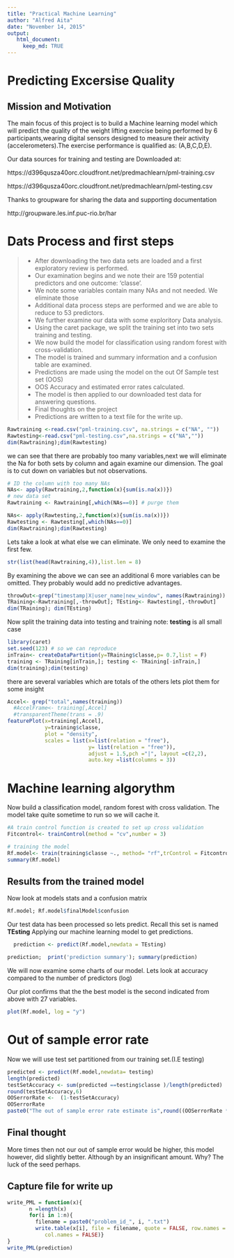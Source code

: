 ```yaml
---
title: "Practical Machine Learning"
author: "Alfred Aita"
date: "November 14, 2015"
output: 
   html_document:
     keep_md: TRUE
---
```

# Predicting Excersise Quality  

## Mission and Motivation

 The main focus of this project is to build a Machine learning model which will predict the quality of the weight lifting exercise being performed by 6 participants,wearing digital sensors designed to measure their activity (accelerometers).The exercise performance is qualified as: (A,B,C,D,E).
 
 Our data sources for training and testing are Downloaded  at:
 
 https://d396qusza40orc.cloudfront.net/predmachlearn/pml-training.csv  
 
 https://d396qusza40orc.cloudfront.net/predmachlearn/pml-testing.csv

Thanks to groupware for sharing the data and supporting documentation 

http://groupware.les.inf.puc-rio.br/har

# Dats Process and first steps

>- After downloading the two data sets  are loaded and a first exploratory review is performed.
>- Our examination begins and we note their are 159 potential predictors and one outcome: 'classe'.
>- We note some variables contain many NAs and not needed. We eliminate those
>- Additional data process steps are performed and we are able to reduce  to 53 predictors.
>- We further examine our data with some exploritory Data analysis.
>- Using the caret package, we  split the training set into two sets training and testing.
>- We now build the model for classification using random forest with cross-validation.
>- The model is trained and summary information and a confusion table are examined. 
>- Predictions are made using the model on the out Of Sample test set (OOS)
>- OOS Accuracy and estimated error rates calculated.
>- The  model is then applied to our downloaded test data for answering questions.
>- Final thoughts on the project
>- Predictions are written to a text file for the write up.




```r
Rawtraining <-read.csv("pml-training.csv", na.strings = c("NA", ""))
Rawtesting<-read.csv("pml-testing.csv",na.strings = c("NA","")) 
dim(Rawtraining);dim(Rawtesting)
```

we can see that there are probably too many variables,next we will eliminate the Na for both sets by 
column and again examine our dimension. The goal is to cut down on variables but not observations.  

```r
# ID the column with too many NAs
NAs<- apply(Rawtraining,2,function(x){sum(is.na(x))})
# new data set
Rawtraining <- Rawtraining[,which(NAs==0)] # purge them

NAs<- apply(Rawtesting,2,function(x){sum(is.na(x))})
Rawtesting <- Rawtesting[,which(NAs==0)] 
dim(Rawtraining);dim(Rawtesting)
```
Lets take a look at what else we can eliminate. We only need to examine the first few. 

```r
str(list(head(Rawtraining,4)),list.len = 8)
```


By examining the above we can see an additional 6 more variables can be omitted. They probably would add
no predictive advantages.

```r

throwOut<-grep("timestamp|X|user_name|new_window", names(Rawtraining))
TRaining<-Rawtraining[,-throwOut]; TEsting<- Rawtesting[,-throwOut]
dim(TRaining); dim(TEsting)  
```

Now split the training data into testing and training note: **testing** is all small case

```r
library(caret)
set.seed(123) # so we can reproduce 
inTrain<- createDataPartition(y=TRaining$classe,p= 0.7,list = F)
training <- TRaining[inTrain,]; testing <- TRaining[-inTrain,]
dim(training);dim(testing)
```

there are several variables which are totals of the others lets plot them for some insight

```r
Accel<- grep("total",names(training))
  #AccelFrame<- training[,Accel]
  #transparentTheme(trans = .9)
featurePlot(x=training[,Accel],
            y=training$classe,  
            plot = "density",
            scales = list(x=list(relation = "free"),
                          y= list(relation = "free")),
                          adjust = 1.5,pch ="|", layout =c(2,2),
                          auto.key =list(columns = 3))

```
 
# Machine learning algorythm

Now build a classification model, random forest with cross validation. The model take quite sometime to run so we will cache it.


```r
#A train control function is created to set up cross validation
Fitcontrol<- trainControl(method = "cv",number = 3)

# training the model
Rf.model<- train(training$classe ~., method= "rf",trControl = Fitcontrol,data = training)
summary(Rf.model)
```


## Results from the trained model  

Now look at models stats and a confusion matrix 


```r
Rf.model; Rf.model$finalModel$confusion 
```

Our test data has been processed so lets predict. Recall this set is named **TEsting** 
 Applying our machine learning model to get predictions.
```r
  prediction <- predict(Rf.model,newdata = TEsting)

prediction;  print('prediction summary'); summary(prediction)
```


 We will now examine some charts of our model. Lets look at accuracy compared to the number of predictors (log)

Our plot confirms that the the best model is the second indicated from above with 27 variables.

```r
plot(Rf.model, log = "y")
```

# Out of sample error rate 

Now we will use test set partitioned from our training set.(I.E testing)

```r
predicted <- predict(Rf.model,newdata= testing)
length(predicted)
testSetAccuracy <- sum(predicted ==testing$classe )/length(predicted)
round(testSetAccuracy,6)
OOSerrorRate <-  (1-testSetAccuracy)
OOSerrorRate 
paste0("The out of sample error rate estimate is",round((OOSerrorRate *100),2),"%")
```

## Final thought
 More times then not our out of sample error would be higher, this model however, did slightly better.
 Although by an insignificant amount.
 Why? The luck of the seed perhaps.
 
## Capture file for write up

```r
write_PML = function(x){
       n =length(x)  
       for(i in 1:n){
         filename = paste0("problem_id_", i, ".txt")
         write.table(x[i], file = filename, quote = FALSE, row.names = FALSE, 
            col.names = FALSE)}
}
write_PML(prediction)
```
